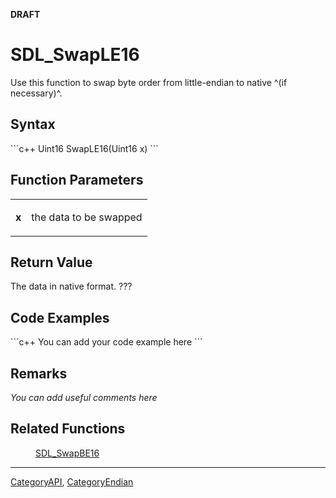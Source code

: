 <!-- pragma section-numbers off -->
<!-- pragma disable-camelcase -->
'''DRAFT'''

= SDL_SwapLE16 =
Use this function to swap byte order from little-endian to native ^(if necessary)^.


== Syntax ==
```c++
Uint16 SwapLE16(Uint16 x)
```

== Function Parameters ==
{|
|'''x'''
|the data to be swapped
|}

== Return Value ==
The data in native format. ???

== Code Examples ==
```c++
You can add your code example here
```

== Remarks ==
''You can add useful comments here''

== Related Functions ==
:[[SDL_SwapBE16]]

----
[[CategoryAPI]], [[CategoryEndian]]
